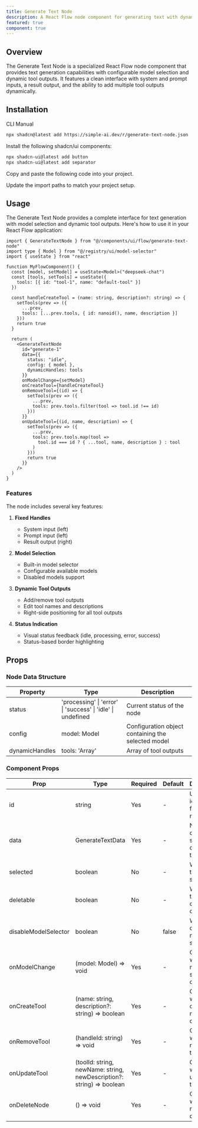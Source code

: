 ```yaml
---
title: Generate Text Node
description: A React Flow node component for generating text with dynamic tool outputs and model selection capabilities
featured: true
component: true
---
```


<ComponentPreview name="generate-text-node-demo" description="An example of a Generate Text node with model selection and dynamic tool outputs" />

## Overview

The Generate Text Node is a specialized React Flow node component that provides text generation capabilities with configurable model selection and dynamic tool outputs. It features a clean interface with system and prompt inputs, a result output, and the ability to add multiple tool outputs dynamically.

## Installation

<Tabs defaultValue="cli">

<TabsList>
  <TabsTrigger value="cli">CLI</TabsTrigger>
  <TabsTrigger value="manual">Manual</TabsTrigger>
</TabsList>

<TabsContent value="cli">

```bash
npx shadcn@latest add https://simple-ai.dev/r/generate-text-node.json
```

</TabsContent>

<TabsContent value="manual">

<Steps>

<Step>Install the following shadcn/ui components:</Step>

```bash
npx shadcn-ui@latest add button
npx shadcn-ui@latest add separator
```

<Step>Copy and paste the following code into your project.</Step>

<ComponentSource name="generate-text-node" />

<Step>Update the import paths to match your project setup.</Step>

</Steps>

</TabsContent>

</Tabs>

## Usage

The Generate Text Node provides a complete interface for text generation with model selection and dynamic tool outputs. Here's how to use it in your React Flow application:

```tsx
import { GenerateTextNode } from "@/components/ui/flow/generate-text-node"
import type { Model } from "@/registry/ui/model-selector"
import { useState } from "react"

function MyFlowComponent() {
  const [model, setModel] = useState<Model>("deepseek-chat")
  const [tools, setTools] = useState({
    tools: [{ id: "tool-1", name: "default-tool" }]
  })

  const handleCreateTool = (name: string, description?: string) => {
    setTools(prev => ({
      ...prev,
      tools: [...prev.tools, { id: nanoid(), name, description }]
    }))
    return true
  }

  return (
    <GenerateTextNode
      id="generate-1"
      data={{
        status: "idle",
        config: { model },
        dynamicHandles: tools
      }}
      onModelChange={setModel}
      onCreateTool={handleCreateTool}
      onRemoveTool={(id) => {
        setTools(prev => ({
          ...prev,
          tools: prev.tools.filter(tool => tool.id !== id)
        }))
      }}
      onUpdateTool={(id, name, description) => {
        setTools(prev => ({
          ...prev,
          tools: prev.tools.map(tool => 
            tool.id === id ? { ...tool, name, description } : tool
          )
        }))
        return true
      }}
    />
  )
}
```

### Features

The node includes several key features:

1. **Fixed Handles**
   - System input (left)
   - Prompt input (left)
   - Result output (right)

2. **Model Selection**
   - Built-in model selector
   - Configurable available models
   - Disabled models support

3. **Dynamic Tool Outputs**
   - Add/remove tool outputs
   - Edit tool names and descriptions
   - Right-side positioning for all tool outputs

4. **Status Indication**
   - Visual status feedback (idle, processing, error, success)
   - Status-based border highlighting

## Props

### Node Data Structure

| Property | Type | Description |
| --- | --- | --- |
| status | 'processing' \| 'error' \| 'success' \| 'idle' \| undefined | Current status of the node |
| config |  model: Model  | Configuration object containing the selected model |
| dynamicHandles |  tools: 'Array' | Array of tool outputs |

### Component Props

| Prop | Type | Required | Default | Description |
| --- | --- | --- | --- | --- |
| id | string | Yes | - | Unique identifier for the node |
| data | GenerateTextData | Yes | - | Node data containing status, config, and tools |
| selected | boolean | No | - | Whether the node is selected |
| deletable | boolean | No | - | Whether the node can be deleted |
| disableModelSelector | boolean | No | false | Whether to disable the model selector |
| onModelChange | (model: Model) => void | Yes | - | Callback when model selection changes |
| onCreateTool | (name: string, description?: string) => boolean | Yes | - | Callback when creating a new tool output |
| onRemoveTool | (handleId: string) => void | Yes | - | Callback when removing a tool output |
| onUpdateTool | (toolId: string, newName: string, newDescription?: string) => boolean | Yes | - | Callback when updating a tool output |
| onDeleteNode | () => void | Yes | - | Callback when the node is deleted |
